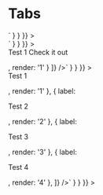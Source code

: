 
<Meta title="Tabs" component={Tabs} />

# Tabs

<Canvas>
  <Story
    name="Tabs"
    parameters={{
      docs: {
        source: {
          code: dedent`
            <Tabs
              tabs={[
                { label: 'Test 1', render: '1' },
                { label: 'Test 2', render: '2' },
                { label: 'Test 3', render: '3' },
                { label: 'Test 4', render: '4' }
              ]}
            />`
        }
      }
    }}
  >
    <div className="tabs-story">
      <SimpleTabs />
    </div>
  </Story>
  <Story
    name="Scrollable Tabs"
    parameters={{
      docs: {
        source: {
          code: dedent`
            <Tabs
              tabs={[
                { label: 'Test 1', render: '1' },
                { label: 'Test 2', render: '2' },
                { label: 'Test 3', render: '3' },
                { label: 'Test 4', render: '4' },
                { label: 'Test 5', render: '5' },
                { label: 'Test 6', render: '6' },
                { label: 'Test 7', render: '7' },
                { label: 'Test 8', render: '8' }
              ]}
              variant="scrollable"
            />`
        }
      }
    }}
  >
    <div className="tabs-story">
      <ScrollableTabs />
    </div>
  </Story>
  <Story
    name="Custom Label"
    parameters={{
      docs: {
        source: {
          code: dedent`
            <Tabs
              tabs={[
                { label: <p>Test 1 <span style={{color: 'green'}}>Check it out</span></p>, render: '1' }
              ]}
            />`
        }
      }
    }}
  >
    <div className="tabs-story">
      <TabsWithCustomLabel />
    </div>
  </Story>
  <Story
    name="Set Default Active Tab"
    parameters={{
      docs: {
        source: {
          code: dedent`
            <Tabs
              value={3}
              tabs={[
                { label: <p>Test 1</p>, render: '1' },
                { label: <p>Test 2</p>, render: '2' },
                { label: <p>Test 3</p>, render: '3' },
                { label: <p>Test 4</p>, render: '4' },
              ]}
            />`
        }
      }
    }}
  >
    <div className="tabs-story">
      <TabsWithDefaultActive />
    </div>
  </Story>
  <ArgsTable of={Tabs} />
</Canvas>
